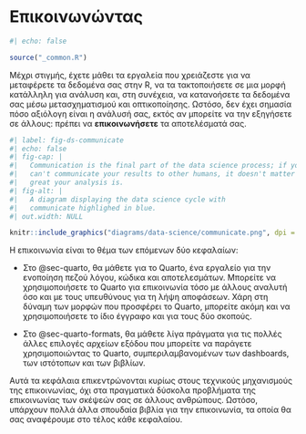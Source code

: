 # Επικοινωνώντας {#sec-communicate-intro .unnumbered}

```r
#| echo: false

source("_common.R")
```

Μέχρι στιγμής, έχετε μάθει τα εργαλεία που χρειάζεστε για να μεταφέρετε τα δεδομένα σας στην R, να τα τακτοποιήσετε σε μια μορφή κατάλληλη για ανάλυση και, στη συνέχεια, να κατανοήσετε τα δεδομένα σας μέσω μετασχηματισμού και οπτικοποίησης.
Ωστόσο, δεν έχει σημασία πόσο αξιόλογη είναι η ανάλυσή σας, εκτός αν μπορείτε να την εξηγήσετε σε άλλους: πρέπει να **επικοινωνήσετε** τα αποτελέσματά σας.

```r
#| label: fig-ds-communicate
#| echo: false
#| fig-cap: |
#|   Communication is the final part of the data science process; if you
#|   can't communicate your results to other humans, it doesn't matter how
#|   great your analysis is.
#| fig-alt: |
#|   A diagram displaying the data science cycle with
#|   communicate highlighed in blue.
#| out.width: NULL

knitr::include_graphics("diagrams/data-science/communicate.png", dpi = 270)
```

Η επικοινωνία είναι το θέμα των επόμενων δύο κεφαλαίων:

-   Στο @sec-quarto, θα μάθετε για το Quarto, ένα εργαλείο για την ενοποίηση πεζού λόγου, κώδικα και αποτελεσμάτων.
    Μπορείτε να χρησιμοποιήσετε το Quarto για επικοινωνία τόσο με άλλους αναλυτή όσο και με τους υπευθύνους για τη λήψη αποφάσεων.
    Χάρη στη δύναμη των μορφών που προσφέρει το Quarto, μπορείτε ακόμη και να χρησιμοποιήσετε το ίδιο έγγραφο και για τους δύο σκοπούς.

-   Στο @sec-quarto-formats, θα μάθετε λίγα πράγματα για τις πολλές άλλες επιλογές αρχείων εξόδου που μπορείτε να παράγετε χρησιμοποιώντας το Quarto, συμπεριλαμβανομένων των dashboards, των ιστότοπων και των βιβλίων.

Αυτά τα κεφάλαια επικεντρώνονται κυρίως στους τεχνικούς μηχανισμούς της επικοινωνίας, όχι στα πραγματικά δύσκολα προβλήματα της επικοινωνίας των σκέψεών σας σε άλλους ανθρώπους.
Ωστόσο, υπάρχουν πολλά άλλα σπουδαία βιβλία για την επικοινωνία, τα οποία θα σας αναφέρουμε στο τέλος κάθε κεφαλαίου.
